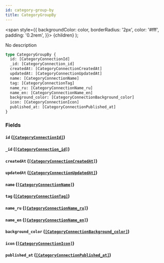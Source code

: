 ```yaml
---
id: category-group-by
title: CategoryGroupBy
---
```


<span
style={{
      backgroundColor: color,
      borderRadius: '2px',
      color: '#fff',
      padding: '0.2rem',
    }}>
{children}
</span>
);

No description

```graphql
type CategoryGroupBy {
  id: [CategoryConnectionId]
  _id: [CategoryConnection_id]
  createdAt: [CategoryConnectionCreatedAt]
  updatedAt: [CategoryConnectionUpdatedAt]
  name: [CategoryConnectionName]
  tag: [CategoryConnectionTag]
  name_ru: [CategoryConnectionName_ru]
  name_en: [CategoryConnectionName_en]
  background_color: [CategoryConnectionBackground_color]
  icon: [CategoryConnectionIcon]
  published_at: [CategoryConnectionPublished_at]
}
```

### Fields

#### `id` ([`[CategoryConnectionId]`](/v1/objects/category-connection-id))

#### `_id` ([`[CategoryConnection_id]`](/v1/objects/category-connection-id))

#### `createdAt` ([`[CategoryConnectionCreatedAt]`](/v1/objects/category-connection-created-at))

#### `updatedAt` ([`[CategoryConnectionUpdatedAt]`](/v1/objects/category-connection-updated-at))

#### `name` ([`[CategoryConnectionName]`](/v1/objects/category-connection-name))

#### `tag` ([`[CategoryConnectionTag]`](/v1/objects/category-connection-tag))

#### `name_ru` ([`[CategoryConnectionName_ru]`](/v1/objects/category-connection-name-ru))

#### `name_en` ([`[CategoryConnectionName_en]`](/v1/objects/category-connection-name-en))

#### `background_color` ([`[CategoryConnectionBackground_color]`](/v1/objects/category-connection-background-color))

#### `icon` ([`[CategoryConnectionIcon]`](/v1/objects/category-connection-icon))

#### `published_at` ([`[CategoryConnectionPublished_at]`](/v1/objects/category-connection-published-at))
